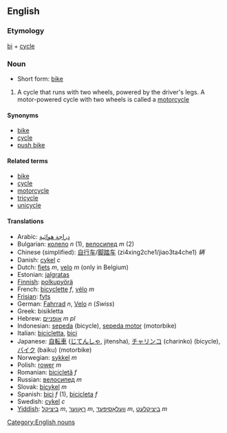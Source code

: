 ==English==

===Etymology===

[[bi]] + [[cycle]]

===Noun===

*Short form: [[bike]]

# A cycle that runs with two wheels, powered by the driver's legs. A motor-powered cycle with two wheels is called a [[motorcycle]]

====Synonyms====
*[[bike]]
*[[cycle]]
*[[push bike]]

====Related terms====
*[[bike]]
*[[cycle]]
*[[motorcycle]]
*[[tricycle]]
*[[unicycle]]

====Translations====
*Arabic: [[دراجة هوائية]]
*Bulgarian: [[колело]] ''n'' (1), [[велосипед]] ''m'' (2)
*Chinese (simplified): [[自行车]]/[[脚踏车]] (zi4xing2che1/jiao3ta4che1) ''辆''
*Danish: [[cykel]] ''c''
*Dutch: [[fiets]] ''m'', [[velo]] ''m'' (only in Belgium)
*Estonian: [[jalgratas]]
*[[Finnish]]: [[polkupyörä]]
*French: [[bicyclette]] ''f'', [[vélo]] ''m''
*[[Frisian]]: [[fyts]]
*German: [[Fahrrad]] ''n'', [[Velo]] ''n'' (''Swiss'')
*Greek: bisikletta
*Hebrew: [[אופניים]] ''m'' ''pl''
*Indonesian: [[sepeda]] (bicycle), [[sepeda motor]] (motorbike)
*Italian: [[bicicletta]], [[bici]]
*Japanese: [[自転車]] ([[じてんしゃ]], jitensha), [[チャリンコ]] (charinko) (bicycle), [[バイク]] (baiku) (motorbike)
*Norwegian: [[sykkel]] ''m''
*Polish: [[rower]] ''m''
*Romanian: [[bicicletă]] ''f''
*Russian: [[велосипед]] ''m''
*Slovak: [[bicykel#Slovak|bicykel]] ''m''
*Spanish: [[bici]] ''f'' (1), [[bicicleta]] ''f''
*Swedish: [[cykel]] ''c''
*[[Yiddish]]: [[ביציקל]] ''m'', [[ראָווער]] ''m'', [[וועלאָסיפּעד]] ''m'', [[ביציקלעט]] ''m''


[[Category:English nouns]]